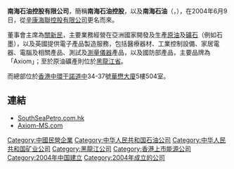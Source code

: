 '''南海石油控股有限公司'''，簡稱'''南海石油控股'''，以及'''南海石油'''（'''{{lang-en|SOUTH SEA PETROLEUM HOLDINGS LIMITED}}'''，{{hkex|0076}}），在2004年6月9日，從[[辛康海聯控股有限公司|辛康海聯控股有限公司]]更名而來。

董事會主席為[[關新民|關新民]]，主要業務經營在亞洲國家開發及生產[[原油|原油]]及[[礦石|礦石]]（例如石墨），以及英國提供電子產品製造服務，包括醫療器材、工業控制設備、家居電器、電腦及相關產品、測試及[[測量儀器|測量儀器]]產品，以及國防部產品，主要品牌為「Axiom」；至於原油礦產則位於[[黑龍江省|黑龍江省]]。

而總部位於[[香港|香港]][[中環|中環]][[干諾道中|干諾道中]]34-37號[[華懋大廈|華懋大廈]]5樓504室。

==連結==
*[http://www.southseapetro.com.hk SouthSeaPetro.com.hk] {{Wayback|url=http://www.southseapetro.com.hk/ |date=20200227185256 }}
*[http://www.axiom-ms.com/ Axiom-MS.com] {{Wayback|url=http://www.axiom-ms.com/ |date=20210506141809 }}

[[Category:中國民營企業|Category:中國民營企業]]
[[Category:中华人民共和国石油公司|Category:中华人民共和国石油公司]]
[[Category:中华人民共和国矿业公司|Category:中华人民共和国矿业公司]]
[[Category:黑龍江公司|Category:黑龍江公司]]
[[Category:香港上市能源公司|Category:香港上市能源公司]]
[[Category:2004年中国建立|Category:2004年中国建立]]
[[Category:2004年成立的公司|Category:2004年成立的公司]]